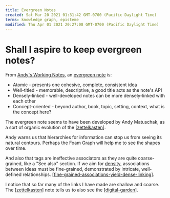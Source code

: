 ```yaml
---
title: Evergreen Notes
created: Sat Mar 20 2021 01:31:42 GMT-0700 (Pacific Daylight Time)
terms: knowledge graph, episteme
modified: Thu Apr 01 2021 20:27:08 GMT-0700 (Pacific Daylight Time)
---
```


# Shall I aspire to keep evergreen notes?

From [Andy's Working Notes](https://notes.andymatuschak.org/), an [evergreen note](https://notes.andymatuschak.org/z4SDCZQeRo4xFEQ8H4qrSqd68ucpgE6LU155C) is:

- Atomic - presents one cohesive, complete, consistent idea
- Well-titled - memorable, descriptive, a good title acts as the note's API
- Densely-linked - well-developed notes can be more densely-linked with each other
- Concept-oriented - beyond author, book, topic, setting, context, what is the concept here?

The evergreen note seems to have been developed by Andy Matuschak, as a sort of organic evolution of the [[zettelkasten]].

Andy warns us that hierarchies for information can stop us from seeing its natural contours. Perhaps the Foam Graph will help me to see the shapes over time.

And also that tags are ineffective associators as they are quite coarse-grained, like a "See also" section. If we aim for [density](https://notes.andymatuschak.org/z2HUE4ABbQjUNjrNemvkTCsLa1LPDRuwh1tXC), associations between ideas must be fine-grained, demonstrated by intricate, well-defined relationships. [[fine-grained-associations-yield-dense-linking]].

I notice that so far many of the links I have made are shallow and coarse. The [[zettelkasten]] note tells us to also see the [[digital-garden]].

[//begin]: # 'Autogenerated link references for markdown compatibility'
[zettelkasten]: zettelkasten 'Zettelkasten'
[fine-grained-associations-yield-dense-linking]: fine-grained-associations-yield-dense-linking 'Fine grained associations yield dense linking'
[zettelkasten]: zettelkasten 'Zettelkasten'
[digital-garden]: digital-garden 'Digital Garden'
[//end]: # 'Autogenerated link references'
